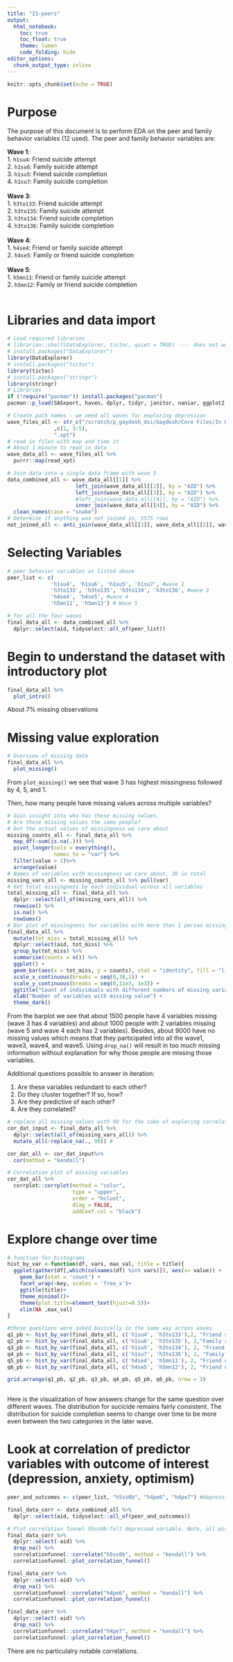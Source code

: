 ```yaml
---
title: "21-peers"
output: 
  html_notebook:
    toc: true
    toc_float: true
    theme: lumen
    code_folding: hide
editor_options: 
  chunk_output_type: inline
---
```


```r
knitr::opts_chunk$set(echo = TRUE)
```


# Purpose

The purpose of this document is to perform EDA on the peer and family behavior variables (12 used).
The peer and family behavior variables are: \ 

  **Wave 1**:\
    1. `h1su4`: Friend suicide attempt \
    2. `h1su6`: Family suicide attempt \
    3. `h1su5`: Friend suicide completion \
    4. `h1su7`: Family suicide completion \
    \
  **Wave 3**:\
    1. `h3to133`: Friend suicide attempt \
    2. `h3to135`: Family suicide attempt \
    3. `h3to134`: Friend suicide completion \
    4. `h3to136`: Family suicide completion \
    \   
  **Wave 4**:\
    1. `h4se4`: Friend or family suicide attempt \
    2. `h4se5`: Family or friend suicide completion \
    \
  **Wave 5**:\
    1. `h5mn11`: Friend or family suicide attempt  \
    2. `h5mn12`: Family or friend suicide completion \
\

# Libraries and data import

```r
# Load required libraries
# librarian::shelf(DataExplorer, tictoc, quiet = TRUE) ---- does not work
# install.packages("DataExplorer")
library(DataExplorer)
# install.packages("tictoc")
library(tictoc)
# install.packages("stringr")
library(stringr)
# Libraries
if (!require("pacman")) install.packages("pacman")
pacman::p_load(SASxport, haven, dplyr, tidyr, janitor, naniar, ggplot2, Hmisc, purrr, scales, reshape, HH, tibble, likert, reshape2,forcats,splitstackshape,rsample,corrplot, correlationfunnel,gridExtra,graphics)
```


```r
# Create path names - we need all waves for exploring depression
wave_files_all <- str_c("/scratch/p_gaydosh_dsi/Gaydosh/Core Files/In Home Interview Files/wave"
               ,c(1, 3:5),
               ".xpt")
# read in files with map and time it
# About 1 minute to read in data
wave_data_all <- wave_files_all %>%
  purrr::map(read_xpt)
```



```r

# Join data into a single data frame with wave 5
data_combined_all <- wave_data_all[[1]] %>% 
                      left_join(wave_data_all[[2]], by = "AID") %>%
                      left_join(wave_data_all[[3]], by = "AID") %>%
                      #left_join(wave_data_all[[4]], by = "AID") %>%
                      inner_join(wave_data_all[[4]], by = "AID") %>%
  clean_names(case = "snake")
# Determine if anything was not joined in, 5575 rows
not_joined_all <- anti_join(wave_data_all[[1]], wave_data_all[[2]], wave_data_all[[3]],wave_data_all[[4]],by = "AID")
```



# Selecting Variables

```r
# peer behavior variables as listed above
peer_list <- c(
              'h1su4', 'h1su6', 'h1su5', 'h1su7', #wave 1
              'h3to133', 'h3to135', 'h3to134', 'h3to136', #wave 3
              'h4se4', 'h4se5', #wave 4
              'h5mn11', 'h5mn12') # Wave 5

```


```r
# for all the four waves
final_data_all <- data_combined_all %>%
  dplyr::select(aid, tidyselect::all_of(peer_list))
```



# Begin to understand the dataset with introductory plot

```r
final_data_all %>% 
  plot_intro()
```

About 7% missing observations



# Missing value exploration

```r
# Overview of missing data
final_data_all %>% 
  plot_missing()
```

From `plot_missing()` we see that wave 3 has highest missingness followed by 4, 5, and 1.

Then, how many people have missing values across multiple variables? 


```r
# Gain insight into who has these missing values. 
# Are these missing values the same people?
# Get the actual values of missingness we care about
missing_counts_all <- final_data_all %>%
  map_df(~sum(is.na(.))) %>% 
  pivot_longer(cols = everything(),
               names_to = "var") %>%
  filter(value > 1)%>%
  arrange(value)
# Names of variables with missingness we care about, 38 in total
missing_vars_all <- missing_counts_all %>% pull(var)
# Get total missingness by each individual across all variables
total_missing_all <- final_data_all %>% 
  dplyr::select(all_of(missing_vars_all)) %>% 
  rowwise() %>% 
  is.na() %>%
  rowSums()
# Bar plot of missingness for variables with more than 1 person missing
final_data_all %>% 
  mutate(tot_miss = total_missing_all) %>% 
  dplyr::select(aid, tot_miss) %>% 
  group_by(tot_miss) %>% 
  summarise(counts = n()) %>% 
  ggplot() +
  geom_bar(aes(x = tot_miss, y = counts), stat = "identity", fill = "light blue") +
  scale_x_continuous(breaks = seq(0,38,1)) +
  scale_y_continuous(breaks = seq(0,11e3, 1e3)) +
  ggtitle("Count of individuals with different numbers of missing variables") +
  xlab("Number of variables with missing value") +
  theme_dark()
```

From the barplot we see that about 1500 people have 4 variables missing (wave 3 has 4 variables) and about 1000 people with 2 variables missing (wave 5 and wave 4 each has 2 variables). Besides, about 9000 have no missing values which means that they participated into all the wave1, wave3, wave4, and wave5. Using `drop_na()` will result in too much missing information without explanation for why those people are missing those variables.


Additional questions possible to answer in iteration: \

  1. Are these variables redundant to each other? \
  2. Do they cluster together? If so, how? \
  3. Are they predictive of each other? \
  4. Are they correlated?


```r
# replace all missing values with 99 for the sake of exploring correlation
cor_dat_input <- final_data_all %>%
  dplyr::select(all_of(missing_vars_all)) %>%
  mutate_all(~replace_na(., 99)) #

cor_dat_all <- cor_dat_input%>%
  cor(method = "kendall")

```
```r
# Correlation plot of missing variables
cor_dat_all %>% 
  corrplot::corrplot(method = "color",
                     type = "upper",
                     order = "hclust",
                     diag = FALSE,
                     addCoef.col = "black")
```


# Explore change over time

```r

# function for histograms
hist_by_var <-function(df, vars, max_val, title = title){
  ggplot(gather(df[,which(colnames(df) %in% vars)]), aes(x= value)) + 
    geom_bar(stat = 'count') + 
    facet_wrap(~key, scales = 'free_x')+
    ggtitle(title)+
    theme_minimal()+
    theme(plot.title=element_text(hjust=0.5))+
    xlim(NA ,max_val)
}

#these questions were asked basically in the same way across waves
q1_pb <- hist_by_var(final_data_all, c('h1su4', 'h3to133'),2, "Friend suicide attempt")
q2_pb <- hist_by_var(final_data_all, c('h1su6', 'h3to135'), 2,"Family suicide attempt")
q3_pb <- hist_by_var(final_data_all, c('h1su5', 'h3to134'), 2, "Friend suicide completion")
q4_pb <- hist_by_var(final_data_all, c('h1su7', 'h3to136'), 2, "Family suicide completion")
q5_pb <- hist_by_var(final_data_all, c('h4se4', 'h5mn11'), 2, "Friend or family suicide attempt")
q6_pb <- hist_by_var(final_data_all, c('h4se5', 'h5mn12'), 2, "Friend or family suicide completion")

grid.arrange(q1_pb, q2_pb, q3_pb, q4_pb, q5_pb, q6_pb, nrow = 3)
 
```


Here is the visualization of how answers change for the same question over different waves. The distribution for sucicide remains fairly consistent. The distribution for suicide completion seems to change over time to be more even between the two categories in the later wave.

# Look at correlation of predictor variables with outcome of interest (depression, anxiety, optimism)
```r
peer_and_outcomes <- c(peer_list, "h5ss0b", "h4pe6", "h4pe7") #depression, anxiety, optimism

final_data_corr <- data_combined_all %>%
  dplyr::select(aid, tidyselect::all_of(peer_and_outcomes))

# Plot correlation funnel h5ss0b:felt depressed variable. Note, all missing values are dropped.
final_data_corr %>% 
  dplyr::select(-aid) %>% 
  drop_na() %>%
  correlationfunnel::correlate("h5ss0b", method = "kendall") %>% 
  correlationfunnel::plot_correlation_funnel()

final_data_corr %>% 
  dplyr::select(-aid) %>% 
  drop_na() %>%
  correlationfunnel::correlate("h4pe6", method = "kendall") %>% 
  correlationfunnel::plot_correlation_funnel()

final_data_corr %>% 
  dplyr::select(-aid) %>% 
  drop_na() %>%
  correlationfunnel::correlate("h4pe7", method = "kendall") %>% 
  correlationfunnel::plot_correlation_funnel()

```


There are no particulalry notable correlations.



<br><br><br><br><br><br>